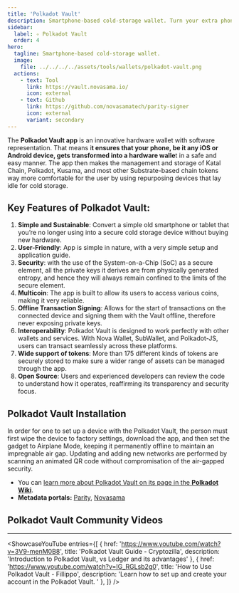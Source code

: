```yaml
---
title: 'Polkadot Vault'
description: Smartphone-based cold-storage wallet. Turn your extra phone, tablet, or any other iOS or Android device into a hardware wallet.
sidebar:
  label: ✧ Polkadot Vault
  order: 4
hero:
  tagline: Smartphone-based cold-storage wallet.
  image: 
    file: ../../../../assets/tools/wallets/polkadot-vault.png
  actions:
    - text: Tool
      link: https://vault.novasama.io/
      icon: external
    - text: Github
      link: https://github.com/novasamatech/parity-signer
      icon: external
      variant: secondary
---
```



The **Polkadot Vault app** is an innovative hardware wallet with software representation. That means i**t ensures that your phone, be it any iOS or Android device, gets transformed into a hardware walle**t in a safe and easy manner. The app then makes the management and storage of Katal Chain, Polkadot, Kusama, and most other Substrate-based chain tokens way more comfortable for the user by using repurposing devices that lay idle for cold storage.

## Key Features of Polkadot Vault:
1. **Simple and Sustainable**: Convert a simple old smartphone or tablet that you’re no longer using into a secure cold storage device without buying new hardware.
2. **User-Friendly**: App is simple in nature, with a very simple setup and application guide.
3. **Security**: with the use of the System-on-a-Chip (SoC) as a secure element, all the private keys it derives are from physically generated entropy, and hence they will always remain confined to the limits of the secure element.
4. **Multicoin**: The app is built to allow its users to access various coins, making it very reliable.
5. **Offline Transaction Signing**: Allows for the start of transactions on the connected device and signing them with the Vault offline, therefore never exposing private keys.
6. **Interoperability**: Polkadot Vault is designed to work perfectly with other wallets and services. With Nova Wallet, SubWallet, and Polkadot-JS, users can transact seamlessly across these platforms.
7. **Wide support of tokens**: More than 175 different kinds of tokens are securely stored to make sure a wider range of assets can be managed through the app.
8. **Open Source**: Users and experienced developers can review the code to understand how it operates, reaffirming its transparency and security focus.

## Polkadot Vault Installation
In order for one to set up a device with the Polkadot Vault, the person must first wipe the device to factory settings, download the app, and then set the gadget to Airplane Mode, keeping it permanently offline to maintain an impregnable air gap. Updating and adding new networks are performed by scanning an animated QR code without compromisation of the air-gapped security.

- You can [learn more about Polkadot Vault on its page in the **Polkadot Wiki**](https://wiki.polkadot.network/docs/polkadot-vault).
- **Metadata portals:** [Parity](https://metadata.parity.io/#/polkadot), [Novasama](https://metadata.novasama.io/#/polkadot)

## Polkadot Vault Community Videos
------------
<ShowcaseYouTube
  entries={[
    {
      href: 'https://www.youtube.com/watch?v=3V9-menM0B8',
      title: 'Polkadot Vault Guide - Cryptozilla',
      description: 'Introduction to Polkadot Vault, vs Ledger and its advantages'
    },
        {
      href: 'https://www.youtube.com/watch?v=IG_RGLsb2g0',
      title: 'How to Use Polkadot Vault - Fillippo',
      description: 'Learn how to set up and create your account in the Polkadot Vault. '
    },
  ]} />